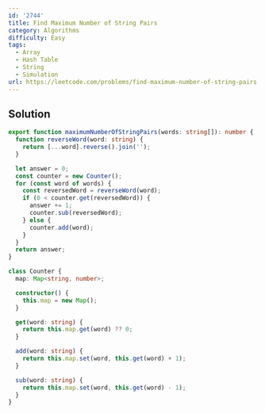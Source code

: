 ```yaml
---
id: '2744'
title: Find Maximum Number of String Pairs
category: Algorithms
difficulty: Easy
tags:
  - Array
  - Hash Table
  - String
  - Simulation
url: https://leetcode.com/problems/find-maximum-number-of-string-pairs
---
```


## Solution

```typescript filename="solution.ts" copy
export function maximumNumberOfStringPairs(words: string[]): number {
  function reverseWord(word: string) {
    return [...word].reverse().join('');
  }

  let answer = 0;
  const counter = new Counter();
  for (const word of words) {
    const reversedWord = reverseWord(word);
    if (0 < counter.get(reversedWord)) {
      answer += 1;
      counter.sub(reversedWord);
    } else {
      counter.add(word);
    }
  }
  return answer;
}

class Counter {
  map: Map<string, number>;

  constructor() {
    this.map = new Map();
  }

  get(word: string) {
    return this.map.get(word) ?? 0;
  }

  add(word: string) {
    return this.map.set(word, this.get(word) + 1);
  }

  sub(word: string) {
    return this.map.set(word, this.get(word) - 1);
  }
}
```
